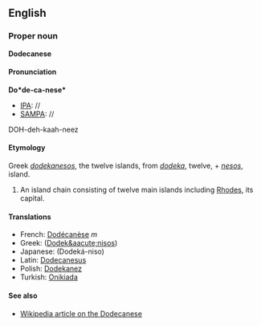 ==English==
===Proper noun===
'''Dodecanese'''

====Pronunciation====
'''Do*de-ca-nese*'''
*[[IPA]]: //
*[[SAMPA]]: //
DOH-deh-kaah-neez

====Etymology====
Greek ''[[dodekanesos]]'', the twelve islands, from ''[[dodeka]]'', twelve, + ''[[nesos]]'', island.

#An island chain consisting of twelve main islands including [[Rhodes]], its capital.

====Translations====
*French: [[Dodécanèse]] ''m''
*Greek: [[ ]] ([[Dodek&aacute;nisos]])
*Japanese: [[ ]] (Dodek&aacute;-niso)
*Latin: [[Dodecanesus]]
*Polish: [[Dodekanez]]
*Turkish: [[Onikiada]]

====See also====
*[[en:Dodecanese|Wikipedia article on the Dodecanese]]